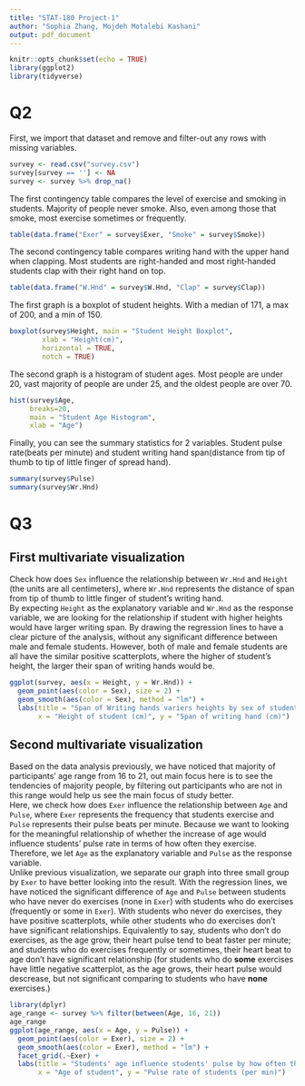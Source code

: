 ---
title: "STAT-180 Project-1"
author: "Sophia Zhang, Mojdeh Motalebi Kashani"
output: pdf_document
---

```{r setup, include=FALSE}
knitr::opts_chunk$set(echo = TRUE)
library(ggplot2)
library(tidyverse)
```

# Q2
First, we import that dataset and remove and filter-out any rows with missing variables.
```{r}
survey <- read.csv("survey.csv")
survey[survey == ''] <- NA
survey <- survey %>% drop_na()
```

The first contingency table compares the level of exercise and smoking in students. Majority of people never smoke. Also, even among those that smoke, most exercise sometimes or frequently.
```{r}
table(data.frame("Exer" = survey$Exer, "Smoke" = survey$Smoke))
```

The second contingency table compares writing hand with the upper hand when clapping. Most students are right-handed and most right-handed students clap with their right hand on top.
```{r}
table(data.frame("W.Hnd" = survey$W.Hnd, "Clap" = survey$Clap))
```

The first graph is a boxplot of student heights. With a median of 171, a max of 200, and a min of 150.  
```{r}
boxplot(survey$Height, main = "Student Height Boxplot",
        xlab = "Height(cm)",
        horizontal = TRUE,
        notch = TRUE)
```

The second graph is a histogram of student ages. Most people are under 20, vast majority of people are under 25, and the oldest people are over 70.
```{r}
hist(survey$Age,
     breaks=20,
     main = "Student Age Histogram",
     xlab = "Age")
```

Finally, you can see the summary statistics for 2 variables. Student pulse rate(beats per minute) and student writing hand span(distance from tip of thumb to tip of little finger of spread hand).
```{r}
summary(survey$Pulse)
summary(survey$Wr.Hnd)
```

# Q3
## First multivariate visualization
Check how does `Sex` influence the relationship between `Wr.Hnd` and `Height` (the units are all centimeters), where `Wr.Hnd` represents the distance of span from tip of thumb to little finger of student's writing hand.\
By expecting `Height` as the explanatory variable and `Wr.Hnd` as the response variable, we are looking for the relationship if student with higher heights would have larger writing span.
By drawing the regression lines to have a clear picture of the analysis, without any significant difference between male and female students. However, both of male and female students are all have the similar positive scatterplots, where the higher of student's height, the larger their span of writing hands would be.
```{r}
ggplot(survey, aes(x = Height, y = Wr.Hnd)) +
  geom_point(aes(color = Sex), size = 2) +
  geom_smooth(aes(color = Sex), method = "lm") +
  labs(title = "Span of Writing hands variers heights by sex of students",
       x = "Height of student (cm)", y = "Span of writing hand (cm)")
```

## Second multivariate visualization
Based on the data analysis previously, we have noticed that majority of participants' age range from 16 to 21, out main focus here is to see the tendencies of majority people, by filtering out participants who are not in this range would help us see the main focus of study better.\
Here, we check how does `Exer` influence the relationship between `Age` and `Pulse`, where `Exer` represents the frequency that students exercise and `Pulse` represents their pulse beats per minute.
Because we want to looking for the meaningful relationship of whether the increase of age would influence students' pulse rate in terms of how often they exercise. Therefore, we let `Age` as the explanatory variable and `Pulse` as the response variable.\
Unlike previous visualization, we separate our graph into three small group by `Exer` to have better looking into the result. With the regression lines, we have noticed the significant difference of `Age` and `Pulse` between students who have never do exercises (none in `Exer`) with students who do exercises (frequently or some in `Exer`). With students who never do exercises, they have positive scatterplots, while other students who do exercises don't have significant relationships. Equivalently to say, students who don't do exercises, as the age grow, their heart pulse tend to beat faster per minute; and students who do exercises frequently or sometimes, their heart beat to age don't have significant relationship (for students who do **some** exercises have little negative scatterplot, as the age grows, their heart pulse would descrease, but not significant comparing to students who have **none** exercises.)
```{r}
library(dplyr)
age_range <- survey %>% filter(between(Age, 16, 21))
age_range
ggplot(age_range, aes(x = Age, y = Pulse)) +
  geom_point(aes(color = Exer), size = 2) +
  geom_smooth(aes(color = Exer), method = "lm") +
  facet_grid(.~Exer) +
  labs(title = "Students' age influence students' pulse by how often they exercise",
       x = "Age of student", y = "Pulse rate of students (per min)")
```
